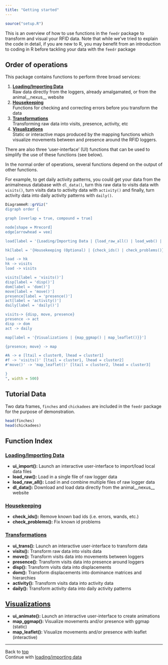 ```yaml
---
title: "Getting started"
---
```


```r
source("setup.R")
```

<!-- Render entire site:
rmarkdown::render_site("./docs/") -->


This is an overview of how to use functions in the `feedr` package to transform and visual your RFID data. Note that while we've tried to explain the code in detail, if you are new to R, you may benefit from an introduction to coding in R before tackling your data with the `feedr` package

## Order of operations
This package contains functions to perform three broad services: 

1. [__Loading/Importing Data__](#load)  
    Raw data directly from the loggers, already amalgamated, or from the animal__nexus__ website 
2. [__Housekeeping__](#hk)  
    Functions for checking and correcting errors before you transform the data
3. [__Transformations__](#trans)  
    Transforming raw data into visits, presence, activity, etc
4. [__Visualizations__](#vis)  
    Static or interactive maps produced by the mapping functions which visualize movements between and presence around the RFID loggers.

There are also three 'user-interface' (UI) functions that can be used to simplify the use of these functions (see below).

In the normal order of operations, several functions depend on the output of other functions.

For example, to get daily activity patterns, you could get your data from the animalnexus database with `dl_data()`, turn this raw data to visits data with `visits()`, turn visits data to activity data with `activity()` and finally, turn activity data into daily activity patterns with `daily()`.

```r
DiagrammeR::grViz("
digraph order {

graph [overlap = true, compound = true]

node[shape = Mrecord]
edge[arrowhead = vee]

load[label = '{Loading/Importing Data | {load_raw_all() | load_web() | dl_data()}}']

hk[label = '{Housekeeping (Optional) | {check_ids() | check_problems()}}', width = 3]

load -> hk
hk -> visits
load -> visits

visits[label = 'visits()']
disp[label = 'disp()']
dom[label = 'dom()']
move[label = 'move()']
presence[label = 'presence()']
act[label = 'activity()']
daily[label = 'daily()']

visits-> {disp, move, presence}
presence -> act
disp -> dom
act -> daily

map[label = '{Visualizations | {map_ggmap() | map_leaflet()}}']

{presence; move} -> map

#A -> e [ltail = cluster0, lhead = cluster1]
#f -> 'visits()' [ltail = cluster1, lhead = cluster2]
#'move()' -> 'map_leaflet()' [ltail = cluster2, lhead = cluster3]

}
", width = 500)
```

## Tutorial Data
Two data frames, `finches` and `chickadees` are included in the `feedr` package for the purpose of demonstration.

```r
head(finches)
head(chickadees)
```

## Function Index

### [Loading/Importing Data](load.html)
<a id = "load"></a>

- __ui_import():__ Launch an interactive user-interface to import/load local data files
- __load_raw():__ Load in a single file of raw logger data
- __load_raw_all():__ Load in and combine multiple files of raw logger data
- __dl_data():__ Download and load data directly from the animal__nexus__ website

### [Housekeeping](housekeeping.html)
<a id = "hk"></a>

- __check_ids():__ Remove known bad ids (i.e. errors, wands, etc.)
- __check_problems():__ Fix known id problems

### [Transformations](transformations.html)
<a id = "trans"></a>

- __ui_trans():__ Launch an interactive user-interface to transform data
- __visits():__ Transform raw data into visits data
- __move():__ Transform visits data into movements between loggers
- __presence():__ Transform visits data into presence around loggers
- __disp():__ Transform visits data into displacements
- __dom():__ Transform displacements into dominance matrices and hierarchies
- __activity():__ Transform visits data into activity data
- __daily():__ Transform activity data into daily activity patterns

## [Visualizations](maps.html)
<a id = "vis"></a>

- __ui_animate():__ Launch an interactive user-interface to create animations
- __map_ggmap():__ Visualize movements and/or presence with ggmap (static)
- __map_leaflet():__ Visualize movements and/or presence with leaflet (interactive)

-----------------------------------------
Back to [top](#top)  
Continue with [loading/importing data](load.html)
